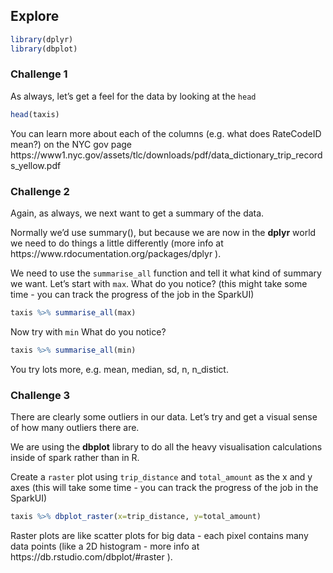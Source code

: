 ## Explore
```r
library(dplyr)
library(dbplot)
```

### Challenge 1
As always, let's get a feel for the data by looking at the `head`
```r
head(taxis)
```
You can learn more about each of the columns (e.g. what does RateCodeID mean?) on the NYC gov page https://www1.nyc.gov/assets/tlc/downloads/pdf/data_dictionary_trip_records_yellow.pdf

### Challenge 2
Again, as always, we next want to get a summary of the data.

Normally we'd use summary(), but because we are now in the **dplyr** world we need to do things a little differently (more info at https://www.rdocumentation.org/packages/dplyr ).

We need to use the `summarise_all` function and tell it what kind of summary we want. Let's start with  `max`. What do you notice? (this might take some time - you can track the progress of the job in the SparkUI)
```r
taxis %>% summarise_all(max)
```

Now try with `min` What do you notice?
```r
taxis %>% summarise_all(min)
```
You try lots more, e.g. mean, median, sd, n, n_distict.

### Challenge 3
There are clearly some outliers in our data. Let's try and get a visual sense of how many outliers there are.

We are using the **dbplot** library to do all the heavy visualisation calculations inside of spark rather than in R.

Create a `raster` plot using `trip_distance` and `total_amount` as the x and y axes (this will take some time - you can track the progress of the job in the SparkUI)
```r
taxis %>% dbplot_raster(x=trip_distance, y=total_amount)
```
Raster plots are like scatter plots for big data -  each pixel contains many data points (like a 2D histogram - more info at https://db.rstudio.com/dbplot/#raster ).
